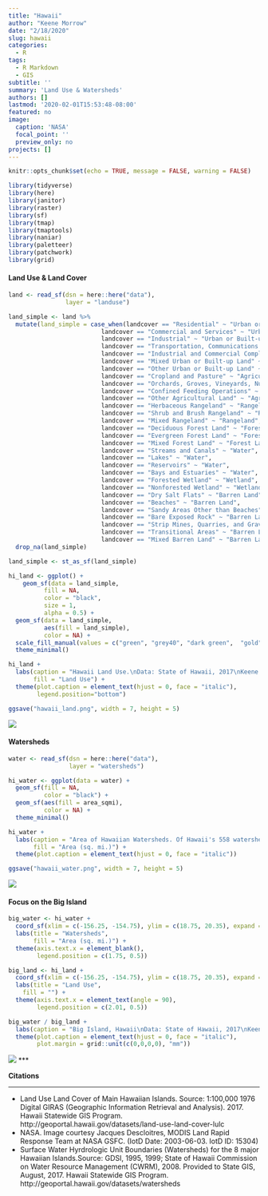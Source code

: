 ```yaml
---
title: "Hawaii"
author: "Keene Morrow"
date: "2/18/2020"
slug: hawaii
categories:
  - R
tags:
  - R Markdown
  - GIS
subtitle: ''
summary: 'Land Use & Watersheds'
authors: []
lastmod: '2020-02-01T15:53:48-08:00'
featured: no
image:
  caption: 'NASA'
  focal_point: ''
  preview_only: no
projects: []
---
```


```r
knitr::opts_chunk$set(echo = TRUE, message = FALSE, warning = FALSE)

library(tidyverse)
library(here)
library(janitor)
library(raster)
library(sf)
library(tmap)
library(tmaptools)
library(naniar)
library(paletteer)
library(patchwork)
library(grid)
```


#### Land Use & Land Cover
```r
land <- read_sf(dsn = here::here("data"),
                layer = "landuse")

land_simple <- land %>% 
  mutate(land_simple = case_when(landcover == "Residential" ~ "Urban or Built-up land",
                          landcover == "Commercial and Services" ~ "Urban or Built-up land",
                          landcover == "Industrial" ~ "Urban or Built-up land",
                          landcover == "Transportation, Communications and Utilities" ~ "Urban or Built-up land",
                          landcover == "Industrial and Commercial Complexes" ~ "Urban or Built-up land",
                          landcover == "Mixed Urban or Built-up Land" ~ "Urban or Built-up land",
                          landcover == "Other Urban or Built-up Land" ~ "Urban or Built-up land",
                          landcover == "Cropland and Pasture" ~ "Agricultural Land",
                          landcover == "Orchards, Groves, Vineyards, Nurseries and Ornamental Horticultural Areas" ~ "Agricultural Land",
                          landcover == "Confined Feeding Operations" ~ "Agricultural Land",
                          landcover == "Other Agricultural Land" ~ "Agricultural Land",
                          landcover == "Herbaceous Rangeland" ~ "Rangeland",
                          landcover == "Shrub and Brush Rangeland" ~ "Rangeland",
                          landcover == "Mixed Rangeland" ~ "Rangeland",
                          landcover == "Deciduous Forest Land" ~ "Forest Land",
                          landcover == "Evergreen Forest Land" ~ "Forest Land",
                          landcover == "Mixed Forest Land" ~ "Forest Land",
                          landcover == "Streams and Canals" ~ "Water",
                          landcover == "Lakes" ~ "Water",
                          landcover == "Reservoirs" ~ "Water",
                          landcover == "Bays and Estuaries" ~ "Water",
                          landcover == "Forested Wetland" ~ "Wetland",
                          landcover == "Nonforested Wetland" ~ "Wetland",
                          landcover == "Dry Salt Flats" ~ "Barren Land",
                          landcover == "Beaches" ~ "Barren Land",
                          landcover == "Sandy Areas Other than Beaches" ~ "Barren Land",
                          landcover == "Bare Exposed Rock" ~ "Barren Land",
                          landcover == "Strip Mines, Quarries, and Gravel Pits" ~ "Barren Land",
                          landcover == "Transitional Areas" ~ "Barren Land",
                          landcover == "Mixed Barren Land" ~ "Barren Land")) %>%
  drop_na(land_simple)

land_simple <- st_as_sf(land_simple)

hi_land <- ggplot() +
    geom_sf(data = land_simple,
          fill = NA,
          color = "black",
          size = 1,
          alpha = 0.5) +
  geom_sf(data = land_simple,
          aes(fill = land_simple),
          color = NA) +
  scale_fill_manual(values = c("green", "grey40", "dark green",  "gold", "red", "cyan", "blue")) +
  theme_minimal()

hi_land +
  labs(caption = "Hawaii Land Use.\nData: State of Hawaii, 2017\nKeene Morrow",
       fill = "Land Use") +
  theme(plot.caption = element_text(hjust = 0, face = "italic"),
        legend.position="bottom")

ggsave("hawaii_land.png", width = 7, height = 5)

```
![](figures/hawaii_land.png)


#### Watersheds
```r
water <- read_sf(dsn = here::here("data"),
                 layer = "watersheds")

hi_water <- ggplot(data = water) +
  geom_sf(fill = NA,
          color = "black") +
  geom_sf(aes(fill = area_sqmi),
          color = NA) +
  theme_minimal()

hi_water +
  labs(caption = "Area of Hawaiian Watersheds. Of Hawaii's 558 watersheds, Keawanui is the largest at sq. mi.\nData: State of Hawaii, 2017\nKeene Morrow",
       fill = "Area (sq. mi.)") +
  theme(plot.caption = element_text(hjust = 0, face = "italic"))

ggsave("hawaii_water.png", width = 7, height = 5)
```
![](figures/hawaii_water.png)


#### Focus on the Big Island
```r
big_water <- hi_water +
  coord_sf(xlim = c(-156.25, -154.75), ylim = c(18.75, 20.35), expand = FALSE) +
  labs(title = "Watersheds",
       fill = "Area (sq. mi.)") +
  theme(axis.text.x = element_blank(),
        legend.position = c(1.75, 0.5))

big_land <- hi_land +
  coord_sf(xlim = c(-156.25, -154.75), ylim = c(18.75, 20.35), expand = FALSE) +
  labs(title = "Land Use",
    fill = "") +
  theme(axis.text.x = element_text(angle = 90),
        legend.position = c(2.01, 0.5))

big_water / big_land +
  labs(caption = "Big Island, Hawaii\nData: State of Hawaii, 2017\nKeene Morrow") +
  theme(plot.caption = element_text(hjust = 0, face = "italic"),
        plot.margin = grid::unit(c(0,0,0,0), "mm"))
```
![](figures/hawaii.png)
***

**Citations**

***

- Land Use Land Cover of Main Hawaiian Islands. Source: 1:100,000 1976 Digital GIRAS (Geographic Information Retrieval and Analysis). 2017. Hawaii Statewide GIS Program. http://geoportal.hawaii.gov/datasets/land-use-land-cover-lulc
- NASA. Image courtesy Jacques Descloitres, MODIS Land Rapid Response Team at NASA GSFC. (IotD Date: 2003-06-03. IotD ID: 15304)
- Surface Water Hyrdrologic Unit Boundaries (Watersheds) for the 8 major Hawaiian Islands.Source: GDSI, 1995, 1999; State of Hawaii Commission on Water Resource Management (CWRM), 2008.  Provided to State GIS, August, 2017. Hawaii Statewide GIS Program. http://geoportal.hawaii.gov/datasets/watersheds